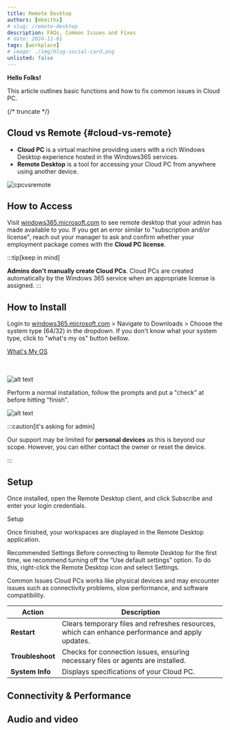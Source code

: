 ```yaml
---
title: Remote Desktop
authors: [mkeithx]
# slug: /remote-desktop
description: FAQs, Common Issues and Fixes
# date: 2024-11-01
tags: [workplace]
# image: ./img/blog-social-card.png
unlisted: false
---
```



**Hello Folks!**


This article outlines basic functions and how to fix common issues in Cloud PC.

<CloudPC className="logoBadge" />

{/* truncate */}

## Cloud vs Remote {#cloud-vs-remote}
<!-- > How are they different? -->

- **Cloud PC** is a virtual machine providing users with a rich Windows Desktop experience hosted in the Windows365 services.
- **Remote Desktop** is a tool for accessing your Cloud PC from anywhere using another device.

![cpcvsremote](./img/cpc-remote.png)

## How to Access

Visit [windows365.microsoft.com](https://windows365.microsoft.com) to see remote desktop that your admin has made available to you. If you get an error similar to "subscription and/or license", reach out your manager to ask and confirm whether your employment package comes with the **Cloud PC license**.

:::tip[keep in mind]

**Admins don't manually create Cloud PCs**. Cloud PCs are created automatically by the Windows 365 service when an appropriate license is assigned.
:::

## How to Install

Login to [windows365.microsoft.com](https://windows365.microsoft.com) > Navigate to Downloads > Choose the system type (64/32) in the dropdown. If you don't know what your system type, click to "what's my os" button bellow.


<div>
  <a class="button button--outline button--primary" href="ms-settings:about" target="_blank"><FAIcon icon="fa-brands fa-windows"/> <span>What's My OS</span></a>
</div>
<br></br>

![alt text](./img/cpc-download.png)

Perform a normal installation, follow the prompts and put a "check" at before hitting "finish".

![alt text](./img/cpc-setup.png)

:::caution[it's asking for admin]

Our support may be limited for **personal devices** as this is beyond our scope. However, you can either contact the owner or reset the device.

:::

## Setup
Once installed, open the Remote Desktop client, and click Subscribe and enter your login credentials.

Setup

Once finished, your workspaces are displayed in the Remote Desktop application.



Recommended Settings Before connecting to Remote Desktop for the first time, we recommend turning off the “Use default settings” option. To do this, right-click the Remote Desktop icon and select Settings.

Common Issues Cloud PCs works like physical devices and may encounter issues such as connectivity problems, slow performance, and software compatibility.

| Action               | Description                                                                                   |
|----------------------|-----------------------------------------------------------------------------------------------|
| **Restart**          | Clears temporary files and refreshes resources, which can enhance performance and apply updates. |
| **Troubleshoot**     | Checks for connection issues, ensuring necessary files or agents are installed.              |
| **System Info**      | Displays specifications of your Cloud PC.                                                   |

## Connectivity & Performance

## Audio and video
